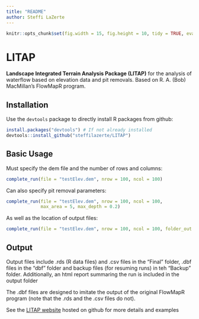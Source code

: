 ```yaml
---
title: "README"
author: Steffi LaZerte
---
```


```r
knitr::opts_chunk$set(fig.width = 15, fig.height = 10, tidy = TRUE, eval = FALSE)
```

# LITAP

__Landscape Integrated Terrain Analysis Package (LITAP)__ for the analysis of waterflow based on elevation data and pit removals. Based on R. A. (Bob) MacMillan's FlowMapR program.

## Installation

Use the `devtools` package to directly install R packages from github:

```r
install.packages("devtools") # If not already installed
devtools::install_github("steffilazerte/LITAP") 
```

## Basic Usage

Must specify the dem file and the number of rows and columns:

```r
complete_run(file = "testElev.dem", nrow = 100, ncol = 100)
```

Can also specify pit removal parameters:

```r
complete_run(file = "testElev.dem", nrow = 100, ncol = 100, 
             max_area = 5, max_depth = 0.2)
```

As well as the location of output files:
```r
complete_run(file = "testElev.dem", nrow = 100, ncol = 100, folder_out = "./Output/")
```

## Output

Output files include .rds (R data files) and .csv files in the "Final" folder, .dbf files in the "dbf" folder and backup files (for resuming runs) in teh "Backup" folder. Additionally, an html report summaring the run is included in the output folder

The .dbf files are designed to imitate the output of the original FlowMapR program (note that the .rds and the .csv files do not).

See the [LITAP website](http://steffilazerte.github.io/LITAP/) hosted on github for more details and examples
